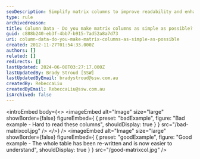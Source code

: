 ```yaml
---
seoDescription: Simplify matrix columns to improve readability and enhance user understanding.
type: rule
archivedreason:
title: Column Data - Do you make matrix columns as simple as possible?
guid: c888b240-eb3f-4bb7-b915-7ad52a8a7d73
uri: column-data-do-you-make-matrix-columns-as-simple-as-possible
created: 2012-11-27T01:54:33.000Z
authors: []
related: []
redirects: []
lastUpdated: 2024-06-08T03:27:17.000Z
lastUpdatedBy: Brady Stroud [SSW]
lastUpdatedByEmail: bradystroud@ssw.com.au
createdBy: RebeccaLiu
createdByEmail: RebeccaLiu@ssw.com.au
isArchived: false
---
```


<introEmbed
  body={<>
<imageEmbed
  alt="Image"
  size="large"
  showBorder={false}
  figureEmbed={ {
    preset: "badExample",
    figure: "Bad example - Hard to read these columns",
    shouldDisplay: true
  } }
  src="/bad-matrixcol.jpg"
/>
  </>}
/>
<imageEmbed
  alt="Image"
  size="large"
  showBorder={false}
  figureEmbed={ {
    preset: "goodExample",
    figure: "Good example - The whole table has been re-written and is now easier to understand",
    shouldDisplay: true
  } }
  src="/good-matrixcol.jpg"
/>

